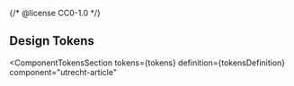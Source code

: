 {/* @license CC0-1.0 */}


<Meta id="css-article--tokens" title="CSS Component/Article/Design Tokens" />

## Design Tokens

<ComponentTokensSection
  tokens={tokens}
  definition={tokensDefinition}
  component="utrecht-article"
></ComponentTokensSection>
